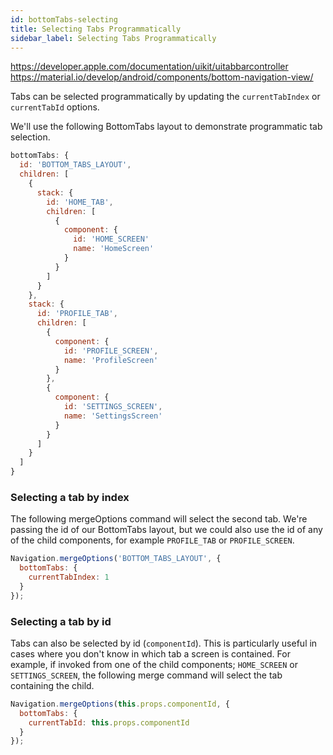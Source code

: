```yaml
---
id: bottomTabs-selecting
title: Selecting Tabs Programmatically
sidebar_label: Selecting Tabs Programmatically
---
```


https://developer.apple.com/documentation/uikit/uitabbarcontroller
https://material.io/develop/android/components/bottom-navigation-view/

Tabs can be selected programmatically by updating the `currentTabIndex` or `currentTabId` options.

We'll use the following BottomTabs layout to demonstrate programmatic tab selection.

```js
bottomTabs: {
  id: 'BOTTOM_TABS_LAYOUT',
  children: [
    {
      stack: {
        id: 'HOME_TAB',
        children: [
          {
            component: {
              id: 'HOME_SCREEN'
              name: 'HomeScreen'
            }
          }
        ]
      }
    },
    stack: {
      id: 'PROFILE_TAB',
      children: [
        {
          component: {
            id: 'PROFILE_SCREEN',
            name: 'ProfileScreen'
          }
        },
        {
          component: {
            id: 'SETTINGS_SCREEN',
            name: 'SettingsScreen'
          }
        }
      ]
    }
  ]
}
```

### Selecting a tab by index
The following mergeOptions command will select the second tab. We're passing the id of our BottomTabs layout, but we could also use the id of any of the child components, for example `PROFILE_TAB` or `PROFILE_SCREEN`.

```js
Navigation.mergeOptions('BOTTOM_TABS_LAYOUT', {
  bottomTabs: {
    currentTabIndex: 1
  }
});
```

### Selecting a tab by id
Tabs can also be selected by id (`componentId`). This is particularly useful in cases where you don't know in which tab a screen is contained.
For example, if invoked from one of the child components; `HOME_SCREEN` or `SETTINGS_SCREEN`, the following merge command will select the tab containing the child.
```js
Navigation.mergeOptions(this.props.componentId, {
  bottomTabs: {
    currentTabId: this.props.componentId
  }
});
```
